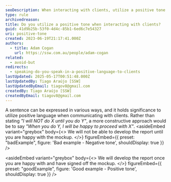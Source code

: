 ```yaml
---
seoDescription: When interacting with clients, utilize a positive tone by focusing on what you will do instead of what you won't. Use phrases that create a sense of enthusiasm and cooperation.
type: rule
archivedreason:
title: Do you utilize a positive tone when interacting with clients?
guid: 41d9b25b-53f0-4d4c-85b1-6ed6c7e54327
uri: positive-tone
created: 2023-06-19T21:17:41.000Z
authors:
  - title: Adam Cogan
    url: https://ssw.com.au/people/adam-cogan
related:
  - avoid-but
redirects:
  - speaking-do-you-speak-in-a-positive-language-to-clients
lastUpdated: 2025-05-17T00:51:48.000Z
lastUpdatedBy: Tiago Araújo [SSW]
lastUpdatedByEmail: tiagov8@gmail.com
createdBy: Tiago Araújo [SSW]
createdByEmail: tiagov8@gmail.com
---
```


A sentence can be expressed in various ways, and it holds significance to utilize positive language when communicating with clients. Rather than stating _"I will NOT do X until you do Y"_, a more constructive approach would be to say _"When you do Y, I will be happy to proceed with X"_.
<asideEmbed
  variant="greybox"
  body={<>
    We will not be able to develop the report until you are happy with the mockup.
  </>}
  figureEmbed={{
    preset: "badExample",
    figure: 'Bad example - Negative tone',
    shouldDisplay: true
  }}
/>

<asideEmbed
  variant="greybox"
  body={<>
    We will develop the report once you are happy with and have signed off the mockup.
  </>}
  figureEmbed={{
    preset: "goodExample",
    figure: 'Good example - Positive tone',
    shouldDisplay: true
  }}
/>
